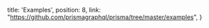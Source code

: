   title: 'Examples',
  position: 8,
  link: "https://github.com/prismagraphql/prisma/tree/master/examples",
}
